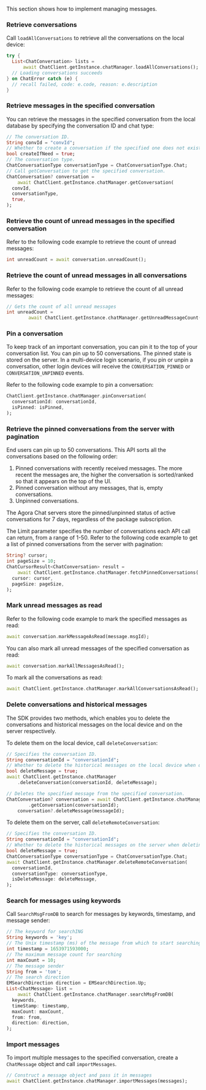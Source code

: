 <PlatformWrapper platform="flutter">

This section shows how to implement managing messages.

### Retrieve conversations

Call `loadAllConversations` to retrieve all the conversations on the local device:

```dart
try {
  List<ChatConversation> lists =
      await ChatClient.getInstance.chatManager.loadAllConversations();
  // Loading conversations succeeds
} on ChatError catch (e) {
  // recall failed, code: e.code, reason: e.description
}
```

### Retrieve messages in the specified conversation

You can retrieve the messages in the specified conversation from the local database by specifying the conversation ID and chat type:

```dart
// The conversation ID.
String convId = "convId";
// Whether to create a conversation if the specified one does not exist. If you set it as true, the SDK returns a conversation object.
bool createIfNeed = true;
// The conversation type.
ChatConversationType conversationType = ChatConversationType.Chat;
// Call getConversation to get the specified conversation.
ChatConversation? conversation =
    await ChatClient.getInstance.chatManager.getConversation(
  convId,
  conversationType,
  true,
);
```

### Retrieve the count of unread messages in the specified conversation

Refer to the following code example to retrieve the count of unread messages:

```dart
int unreadCount = await conversation.unreadCount();
```


### Retrieve the count of unread messages in all conversations

Refer to the following code example to retrieve the count of all unread messages:

```dart
// Gets the count of all unread messages
int unreadCount =
        await ChatClient.getInstance.chatManager.getUnreadMessageCount();
```

### Pin a conversation

To keep track of an important conversation, you can pin it to the top of your conversation list. You can pin up to 50 conversations.  The pinned state is stored on the server. In a multi-device login scenario, if you pin or unpin a conversation, other login devices will receive the `CONVERSATION_PINNED` or `CONVERSATION_UNPINNED` events.

Refer to the following code example to pin a conversation:

```dart
ChatClient.getInstance.chatManager.pinConversation(
  conversationId: conversationId,
  isPinned: isPinned,
);
```


### Retrieve the pinned conversations from the server with pagination

End users can pin up to 50 conversations. This API sorts all the conversations based on the following order:

1. Pinned conversations with recently received messages. The more recent the messages are, the higher the conversation is sorted/ranked so that it appears on the top of the UI.
1. Pinned conversation without any messages, that is, empty conversations.
1. Unpinned conversations.

The Agora Chat servers store the pinned/unpinned status of active conversations for 7 days, regardless of the package subscription.

The Limit parameter specifies the number of conversations each API call can return, from a range of 1-50. Refer to the following code example to get a list of pinned conversations from the server with pagination:

```dart
String? cursor;
int pageSize = 10;
ChatCursorResult<ChatConversation> result =
    await ChatClient.getInstance.chatManager.fetchPinnedConversations(
  cursor: cursor,
  pageSize: pageSize,
);
```

### Mark unread messages as read

Refer to the following code example to mark the specified messages as read:

```dart
await conversation.markMessageAsRead(message.msgId);
```

You can also mark all unread messages of the specified conversation as read:

```dart
await conversation.markAllMessagesAsRead();
```

To mark all the conversations as read:

```dart
await ChatClient.getInstance.chatManager.markAllConversationsAsRead();
```

### Delete conversations and historical messages

The SDK provides two methods, which enables you to delete the conversations and historical messages on the local device and on the server respectively.

To delete them on the local device, call `deleteConversation`:

```dart
// Specifies the conversation ID.
String conversationId = "conversationId";
// Whether to delete the historical messages on the local device when deleting the conversation.
bool deleteMessage = true;
await ChatClient.getInstance.chatManager
    .deleteConversation(conversationId, deleteMessage);
```

```dart
// Deletes the specified message from the specified conversation.
ChatConversation? conversation = await ChatClient.getInstance.chatManager
        .getConversation(conversationId);
    conversation?.deleteMessage(messageId);
```

To delete them on the server, call `deleteRemoteConversation`:

```dart
// Specifies the conversation ID.
String conversationId = "conversationId";
// Whether to delete the historical messages on the server when deleting the conversation.
bool deleteMessage = true;
ChatConversationType conversationType = ChatConversationType.Chat;
await ChatClient.getInstance.chatManager.deleteRemoteConversation(
  conversationId,
  conversationType: conversationType,
  isDeleteMessage: deleteMessage,
);
```

### Search for messages using keywords

Call `SearchMsgFromDB` to search for messages by keywords, timestamp, and message sender:

```dart
// The keyword for searchING
String keywords = 'key';
// The Unix timestamp (ms) of the message from which to start searching
int timestamp = 1653971593000;
// The maximum message count for searching
int maxCount = 10;
// The message sender
String from = 'tom';
// The search direction
EMSearchDirection direction = EMSearchDirection.Up;
List<ChatMessage> list =
    await ChatClient.getInstance.chatManager.searchMsgFromDB(
  keywords,
  timeStamp: timestamp,
  maxCount: maxCount,
  from: from,
  direction: direction,
);
```


### Import messages

To import multiple messages to the specified conversation, create a `ChatMessage` object and call `importMessages`.

```dart
// Construct a message object and pass it in messages
await ChatClient.getInstance.chatManager.importMessages(messages);
```

</PlatformWrapper>